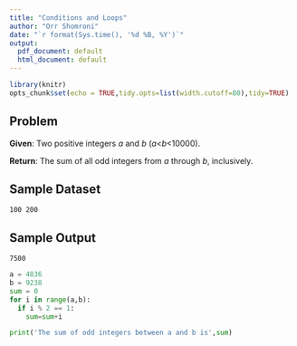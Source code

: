 ```yaml
---
title: "Conditions and Loops"
author: "Orr Shomroni"
date: "`r format(Sys.time(), '%d %B, %Y')`"
output:
  pdf_document: default
  html_document: default
---
```


```r
library(knitr)
opts_chunk$set(echo = TRUE,tidy.opts=list(width.cutoff=80),tidy=TRUE)
```

## Problem

**Given**: Two positive integers _a_ and _b_ (_a_<_b_<10000).

**Return**: The sum of all odd integers from _a_ through _b_, inclusively.

## Sample Dataset

```
100 200
```

## Sample Output

```
7500
```

```python
a = 4836
b = 9238
sum = 0
for i in range(a,b):
  if i % 2 == 1:
    sum=sum+i

print('The sum of odd integers between a and b is',sum)
```